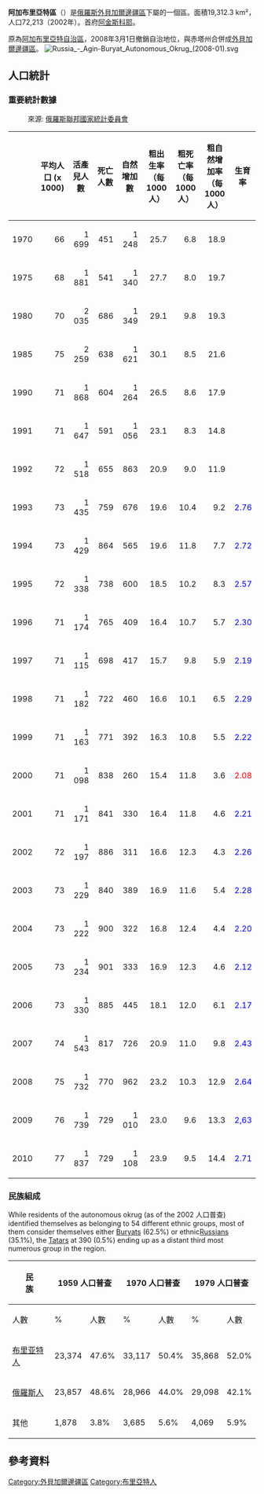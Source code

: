 '''阿加布里亞特區'''（{{lang-rus|Агинский Бурятский округ|Aginsky Buryatsky okrug}}）是[[俄羅斯|俄羅斯]][[外貝加爾邊疆區|外貝加爾邊疆區]]下屬的一個區。面積19,312.3 km²，人口72,213（2002年）。首府[[阿金斯科耶|阿金斯科耶]]。

原為[[阿加布里亞特自治區|阿加布里亞特自治區]]，2008年3月1日撤銷自治地位，與赤塔州合併成[[外貝加爾邊疆區|外貝加爾邊疆區]]。
[[File:Russia_-_Agin-Buryat_Autonomous_Okrug_(2008-01).svg|thumb]]

{{Infobox flag
| Name = 阿加布里亞特區區旗
| Image = Flag of Agin-Buryatia.svg
| Proportion = 2:3
| Adoption =2001年7月6日
| Design = 
| Designer = [[巴托·丹皮隆|巴托·丹皮隆]]
}}

==人口統計==
===重要統計數據===
:來源: [http://www.gks.ru/dbscripts/Cbsd/DBInet.cgi#1 俄羅斯聯邦國家統計委員會] {{Wayback|url=http://www.gks.ru/dbscripts/Cbsd/DBInet.cgi#1 |date=20080412011659 }}

{| class="wikitable"
|-
!
! width="70pt"|平均人口 (x 1000)
! width="70pt"|活產兒人數
! width="70pt"|死亡人數
! width="70pt"|自然增加數
! width="70pt"|粗出生率 （每1000人）
! width="70pt"|粗死亡率 （每1000人）
! width="70pt"|粗自然增加率 （每1000人）
! width="70pt"|生育率
|-
| 1970
| align="right" |  66
| align="right" | 1 699
| align="right" |  451
| align="right" | 1 248
| align="right" | 25.7
| align="right" | 6.8
| align="right" | 18.9
| align="right" |
|-
| 1975
| align="right" |  68
| align="right" | 1 881
| align="right" |  541
| align="right" | 1 340
| align="right" | 27.7
| align="right" | 8.0
| align="right" | 19.7
| align="right" |
|-
| 1980
| align="right" |  70
| align="right" | 2 035
| align="right" |  686
| align="right" | 1 349
| align="right" | 29.1
| align="right" | 9.8
| align="right" | 19.3
| align="right" |
|-
| 1985
| align="right" |  75
| align="right" | 2 259
| align="right" |  638
| align="right" | 1 621
| align="right" | 30.1
| align="right" | 8.5
| align="right" | 21.6
| align="right" |
|-
| 1990
| align="right" |  71
| align="right" | 1 868
| align="right" |  604
| align="right" | 1 264
| align="right" | 26.5
| align="right" | 8.6
| align="right" | 17.9
| align="right" |
|-
| 1991
| align="right" |  71
| align="right" | 1 647
| align="right" |  591
| align="right" | 1 056
| align="right" | 23.1
| align="right" | 8.3
| align="right" | 14.8
| align="right" |
|-
| 1992
| align="right" |  72
| align="right" | 1 518
| align="right" |  655
| align="right" |  863
| align="right" | 20.9
| align="right" | 9.0
| align="right" | 11.9
| align="right" |
|-
| 1993
| align="right" |  73
| align="right" | 1 435
| align="right" |  759
| align="right" |  676
| align="right" | 19.6
| align="right" | 10.4
| align="right" | 9.2
| align="right" style="color: blue" | 2.76
|-
| 1994
| align="right" |  73
| align="right" | 1 429
| align="right" |  864
| align="right" |  565
| align="right" | 19.6
| align="right" | 11.8
| align="right" | 7.7
| align="right" style="color: blue" | 2.72
|-
| 1995
| align="right" |  72
| align="right" | 1 338
| align="right" |  738
| align="right" |  600
| align="right" | 18.5
| align="right" | 10.2
| align="right" | 8.3
| align="right" style="color: blue" | 2.57
|-
| 1996
| align="right" |  71
| align="right" | 1 174
| align="right" |  765
| align="right" |  409
| align="right" | 16.4
| align="right" | 10.7
| align="right" | 5.7
| align="right" style="color: blue" | 2.30
|-
| 1997
| align="right" |  71
| align="right" | 1 115
| align="right" |  698
| align="right" |  417
| align="right" | 15.7
| align="right" | 9.8
| align="right" | 5.9
| align="right" style="color: blue" | 2.19
|-
| 1998
| align="right" |  71
| align="right" | 1 182
| align="right" |  722
| align="right" |  460
| align="right" | 16.6
| align="right" | 10.1
| align="right" | 6.5
| align="right" style="color: blue" | 2.29
|-
| 1999
| align="right" |  71
| align="right" | 1 163
| align="right" |  771
| align="right" |  392
| align="right" | 16.3
| align="right" | 10.8
| align="right" | 5.5
| align="right" style="color: blue" | 2.22
|-
| 2000
| align="right" |  71
| align="right" | 1 098
| align="right" |  838
| align="right" |  260
| align="right" | 15.4
| align="right" | 11.8
| align="right" | 3.6
| align="right" style="color: red" | 2.08
|-
| 2001
| align="right" |  71
| align="right" | 1 171
| align="right" |  841
| align="right" |  330
| align="right" | 16.4
| align="right" | 11.8
| align="right" | 4.6
| align="right" style="color: blue" | 2.21
|-
| 2002
| align="right" |  72
| align="right" | 1 197
| align="right" |  886
| align="right" |  311
| align="right" | 16.6
| align="right" | 12.3
| align="right" | 4.3
| align="right" style="color: blue" | 2.26
|-
| 2003
| align="right" |  73
| align="right" | 1 229
| align="right" |  840
| align="right" |  389
| align="right" | 16.9
| align="right" | 11.6
| align="right" | 5.4
| align="right" style="color: blue" | 2.28
|-
| 2004
| align="right" |  73
| align="right" | 1 222
| align="right" |  900
| align="right" |  322
| align="right" | 16.8
| align="right" | 12.4
| align="right" | 4.4
| align="right" style="color: blue" | 2.20
|-
| 2005
| align="right" |  73
| align="right" | 1 234
| align="right" |  901
| align="right" |  333
| align="right" | 16.9
| align="right" | 12.3
| align="right" | 4.6
| align="right" style="color: blue" | 2.12
|-
| 2006
| align="right" |  73
| align="right" | 1 330
| align="right" |  885
| align="right" |  445
| align="right" | 18.1
| align="right" | 12.0
| align="right" | 6.1
| align="right" style="color: blue" | 2.17
|-
| 2007
| align="right" |  74
| align="right" | 1 543
| align="right" |  817
| align="right" |  726
| align="right" | 20.9
| align="right" | 11.0
| align="right" | 9.8
| align="right" style="color: blue" | 2.43
|-
| 2008
| align="right" |  75
| align="right" | 1 732
| align="right" |  770
| align="right" |  962
| align="right" | 23.2
| align="right" | 10.3
| align="right" | 12.9
| align="right" style="color: blue" | 2.64
|-
| 2009
| align="right" |  76
| align="right" | 1 739
| align="right" |  729
| align="right" | 1 010
| align="right" | 23.0
| align="right" | 9.6
| align="right" | 13.3
| align="right" style="color: blue" | 2,63
|-
| 2010
| align="right" |  77
| align="right" | 1 837
| align="right" |  729
| align="right" | 1 108
| align="right" | 23.9
| align="right" | 9.5
| align="right" | 14.4
| align="right" style="color: blue" | 2.71
|}

===民族組成===
While residents of the autonomous okrug (as of the 2002 人口普查) identified  themselves as belonging to 54 different ethnic groups, most of them consider themselves either [[Buryats|Buryats]] (62.5%) or ethnic[[Russians|Russians]] (35.1%), the [[Tatars|Tatars]] at 390 (0.5%) ending up as a distant third most numerous group in the region.
{| class="wikitable" style="text-align: right;"
|-bgcolor="#e0e0e0"
! rowspan="2" | 民<br>族
! colspan="2" | 1959 人口普查
! colspan="2" | 1970 人口普查
! colspan="2" | 1979 人口普查
! colspan="2" | 1989 人口普查
! colspan="2" | 2002 人口普查
! colspan="2" | 2010 人口普查
|-bgcolor="#e0e0e0"
! 人數
! %
! 人數
! %
! 人數
! %
! 人數
! %
! 人數
! %
! 人數
! %
|-
| align="left"|  [[布里亚特人|布里亚特人]]
| 23,374||47.6%
| 33,117 ||50.4%
| 35,868 ||52.0%
| 42,362 ||54.9%
| 45,149 ||62.5%
| 50,125 ||65.1%
|-
| align="left"|  [[俄羅斯人|俄羅斯人]]
| 23,857 ||48.6%
| 28,966 ||44.0%
| 29,098 ||42.1%
| 31,473 ||40.8%
| 25,366 ||35.1%
| 25,079 ||32.5%
|-
| align="left"| 其他
| 1,878 ||3.8%
| 3,685 ||5.6%
| 4,069 ||5.9%
| 3,353 ||4.3%
| 1,698 ||2.4%
| 1,838 ||2.4%
|}

==參考資料==
{{Reflist}}

[[Category:外貝加爾邊疆區|Category:外貝加爾邊疆區]]
[[Category:布里亞特人|Category:布里亞特人]]
